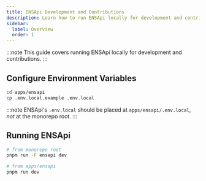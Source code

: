 ```yaml
---
title: ENSApi Development and Contributions
description: Learn how to run ENSApi locally for development and contributions.
sidebar:
  label: Overview
  order: 1
---
```



:::note
This guide covers running ENSApi locally for development and contributions.
:::

## Configure Environment Variables

```bash
cd apps/ensapi
cp .env.local.example .env.local
```

:::note
ENSApi's `.env.local` should be placed at `apps/ensapi/.env.local`, _not_ at the monorepo root.
:::

<LinkCard
  title="ENSApi Configuration Options"
  href="/ensapi/usage/configuration"
/>

## Running ENSApi

```bash
# from monorepo root
pnpm run -F ensapi dev

# from apps/ensapi
pnpm run dev
```
